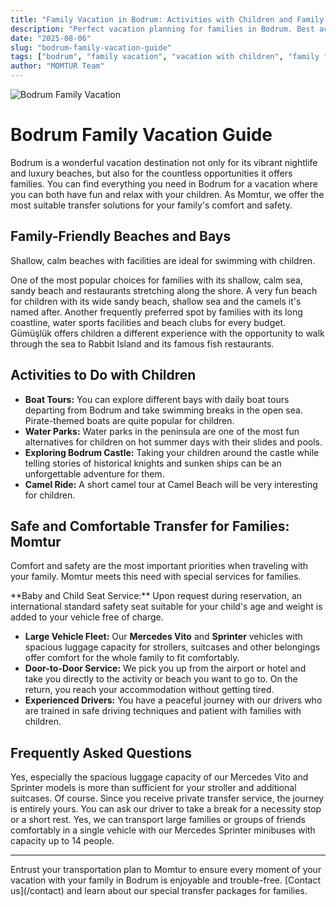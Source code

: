 ```yaml
---
title: "Family Vacation in Bodrum: Activities with Children and Family-Friendly Hotels"
description: "Perfect vacation planning for families in Bodrum. Best activities with children, family-friendly beaches, hotels and safe transfer options."
date: "2025-08-06"
slug: "bodrum-family-vacation-guide"
tags: ["bodrum", "family vacation", "vacation with children", "family friendly hotels", "bodrum activities", "momtur"]
author: "MOMTUR Team"
---
```



![Bodrum Family Vacation](https://res.cloudinary.com/djzzikcey/image/upload/v1754000003/momtur_uploads/bodrum_family_holiday.jpg)

# Bodrum Family Vacation Guide

Bodrum is a wonderful vacation destination not only for its vibrant nightlife and luxury beaches, but also for the countless opportunities it offers families. You can find everything you need in Bodrum for a vacation where you can both have fun and relax with your children. As Momtur, we offer the most suitable transfer solutions for your family's comfort and safety.

## Family-Friendly Beaches and Bays

Shallow, calm beaches with facilities are ideal for swimming with children.

<CardGroup cols={2}>
  <Card title="Bitez Beach" icon="umbrella-beach">
    One of the most popular choices for families with its shallow, calm sea, sandy beach and restaurants stretching along the shore.
  </Card>
  <Card title="Camel Beach (Kargı Bay)" icon="camel">
    A very fun beach for children with its wide sandy beach, shallow sea and the camels it's named after.
  </Card>
  <Card title="Ortakent Beach" icon="umbrella-beach">
    Another frequently preferred spot by families with its long coastline, water sports facilities and beach clubs for every budget.
  </Card>
  <Card title="Gümüşlük" icon="fish">
    Gümüşlük offers children a different experience with the opportunity to walk through the sea to Rabbit Island and its famous fish restaurants.
  </Card>
</CardGroup>

## Activities to Do with Children

- **Boat Tours:** You can explore different bays with daily boat tours departing from Bodrum and take swimming breaks in the open sea. Pirate-themed boats are quite popular for children.
- **Water Parks:** Water parks in the peninsula are one of the most fun alternatives for children on hot summer days with their slides and pools.
- **Exploring Bodrum Castle:** Taking your children around the castle while telling stories of historical knights and sunken ships can be an unforgettable adventure for them.
- **Camel Ride:** A short camel tour at Camel Beach will be very interesting for children.

## Safe and Comfortable Transfer for Families: Momtur

Comfort and safety are the most important priorities when traveling with your family. Momtur meets this need with special services for families.

<Info>
**Baby and Child Seat Service:** Upon request during reservation, an international standard safety seat suitable for your child's age and weight is added to your vehicle free of charge.
</Info>

- **Large Vehicle Fleet:** Our **Mercedes Vito** and **Sprinter** vehicles with spacious luggage capacity for strollers, suitcases and other belongings offer comfort for the whole family to fit comfortably.
- **Door-to-Door Service:** We pick you up from the airport or hotel and take you directly to the activity or beach you want to go to. On the return, you reach your accommodation without getting tired.
- **Experienced Drivers:** You have a peaceful journey with our drivers who are trained in safe driving techniques and patient with families with children.

## Frequently Asked Questions

<AccordionGroup>
  <Accordion title="Can we fit the stroller in the transfer vehicle?">
    Yes, especially the spacious luggage capacity of our Mercedes Vito and Sprinter models is more than sufficient for your stroller and additional suitcases.
  </Accordion>
  <Accordion title="Can we take a break on the road for children?">
    Of course. Since you receive private transfer service, the journey is entirely yours. You can ask our driver to take a break for a necessity stop or a short rest.
  </Accordion>
  <Accordion title="We are traveling as multiple families. Can you arrange a single vehicle for all of us?">
    Yes, we can transport large families or groups of friends comfortably in a single vehicle with our Mercedes Sprinter minibuses with capacity up to 14 people.
  </Accordion>
</AccordionGroup>

---

<Note>
Entrust your transportation plan to Momtur to ensure every moment of your vacation with your family in Bodrum is enjoyable and trouble-free. [Contact us](/contact) and learn about our special transfer packages for families.
</Note>
